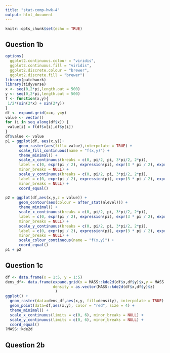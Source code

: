 ```yaml
---
title: "stat-comp-hwk-4"
output: html_document
---
```


```r
knitr::opts_chunk$set(echo = TRUE)
```

## Question 1b
```r
options(
  ggplot2.continuous.colour = "viridis",
  ggplot2.continuous.fill = "viridis",
  ggplot2.discrete.colour = "brewer",
  ggplot2.discrete.fill = "brewer")
library(patchwork)
library(tidyverse)
x <- seq(0,2*pi,length.out = 500)
y <- seq(0,2*pi,length.out = 500)
f <- function(x,y){
 1/2*(sin(2*x) + sin(2*y))
}
df <- expand.grid(x=x, y=y)
value <- vector()
for (i in seq_along(df$x)) {
 value[i] = f(df$x[i],df$y[i])  
}
df$value <- value
p1 = ggplot(df, aes(x,y))+
      geom_raster(aes(fill= value),interpolate = TRUE) +
      scale_fill_continuous(name = "f(x,y)") +
      theme_minimal() +
      scale_x_continuous(breaks = c(0, pi/2, pi, 3*pi/2, 2*pi),
      label = c(0, expr(pi / 2), expression(pi), expr(3 * pi / 2), expr(2 * pi)),
      minor_breaks = NULL) +
      scale_y_continuous(breaks = c(0, pi/2, pi, 3*pi/2, 2*pi),
      label = c(0, expr(pi / 2), expression(pi), expr(3 * pi / 2), expr(2 * pi)),
      minor_breaks = NULL) +
      coord_equal()
     
p2 = ggplot(df,aes(x,y,z = value)) +
      geom_contour(aes(colour = after_stat(nlevel))) +
      theme_minimal() +
      scale_x_continuous(breaks = c(0, pi/2, pi, 3*pi/2, 2*pi),
      label = c(0, expr(pi / 2), expression(pi), expr(3 * pi / 2), expr(2 * pi)),
      minor_breaks = NULL) +
      scale_y_continuous(breaks = c(0, pi/2, pi, 3*pi/2, 2*pi),
      label = c(0, expr(pi / 2), expression(pi), expr(3 * pi / 2), expr(2 * pi)),
      minor_breaks = NULL) +
      scale_colour_continuous(name = "f(x,y)") +
      coord_equal()
p1 + p2
```

## Question 1c
```r
df <- data.frame(x = 1:5, y = 1:5)
dens_df<- data.frame(expand.grid(x = MASS::kde2d(df$x,df$y)$x,y = MASS::kde2d(df$x,df$y)$y),
                     density = as.vector(MASS::kde2d(df$x,df$y)$z)
                      )
ggplot() +
  geom_raster(data=dens_df,aes(x,y, fill=density), interpolate = TRUE) +
  geom_point(data=df,aes(x,y), color = "red", size = 4) +
  theme_minimal() +
  scale_x_continuous(limits = c(0, 6), minor_breaks = NULL) +
  scale_y_continuous(limits = c(0, 6), minor_breaks = NULL) +
  coord_equal()
?MASS::kde2d
```

## Question 2b

```r

```

